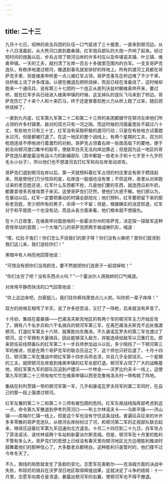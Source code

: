 ```yaml
---
---
---
```

title: 二十三
---




九月十七日，绍林的突击兵团的队伍一口气挺进了三十俄里，一直来到顿河边。从十八日凌晨起，从大熊河口直到嘉桑镇，红军炮兵部队的大炮一齐响了起来。经过短时间的炮轰以后，步兵占领了顿河沿岸的许多村庄以及布堪诺夫镇、叶兰镇、维奥申镇。一天的工夫，就扫清了左岸一百五十多俄里范围内的白军。一支支哥萨克连队，有秩序地渡过顿河，撤退到事先就安排好的阵地上。所有的渡河工具都在哥萨克手里，但是维奥申桥差一点儿被红军占领。哥萨克事先在桥边堆了不少干草，往桥板上浇了许多煤油，以便在撤退后把桥烧掉，而且已经在准备烧了，这时候却跑来一个通讯兵，说有第三十七团的一个连正从皮列沃兹村朝维奥申开来，要过桥。就在红军步兵已经进入维奥申镇的时候，这支掉队的连队飞马来到了桥边。哥萨克伤亡了十来个人和十来匹马，终于还是冒着机枪火力从桥上跑了过来，随后把桥烧掉了。

一直到九月底，红军第九军第二十二和第二十三师的各团都据守在顿河左岸他们所占领的许多村镇里。敌对的双方只有一河之隔，而这时候的河面最宽处不超过八十丈，有些地方只有三十丈，红军没有采取积极的渡河行动；只是在有些地方试着蹚水过河，但是都被打退了。在这一地区的整个战线上，有两个星期的工夫，双方的枪炮连续不停地进行着激烈的对射。哥萨克占领着右岸一些居高临下的要地，便于射击向顿河渡口集中的敌军，使敌军白天无法向岸边靠近；但是因为这一地区的哥萨克连队都是最没有战斗力的新编部队（其中都是一些老头子和十七岁至十九岁的毛头小伙子），所以他们也不想渡河去打红军和向左岸发动进攻。

哥萨克们退到顿河右岸以后，第一天就预料着红军占领的村庄里会有房子燃烧起来，但是使他们万分惊异的是，右岸连一股烟也没有冒；不但这样，夜里从对岸跑过来的老百姓还说，红军什么东西都不抢，凡是他们要的东西，就连西瓜和牛奶，都要拿很多苏维埃票子来买。这使哥萨克们茫然，使他们大惑不解。他们原以为，在暴动以后，红军一定要把暴动的村镇全部烧光；他们预料，红军要把留下来的那些老百姓，至少把所有的男子，杀得一个不留；但是，根据确实的消息知道，红军对于和平居民一个也没有动，而且从各方面来看，他们根本就不想报仇。

在十八日夜里，在维奥申对面放哨的一些霍派尔州的哥萨克，决定探一探敌军这种奇怪举动的意图；一个大嗓门儿的哥萨克把两手做成喇叭形，喊道：

“喂，红肚子鬼们！你们怎么不烧我们的房子呀？你们没有火柴吧？那你们就洑到我们这儿来，我们送给你们！”

黑暗中有人响亮地回答他说：

“可惜没有把你们当场抓住，要不然就把你们连房子一起烧掉啦！”

“你们太穷了吧？没有东西点火吗？”一个霍派尔人用挑衅的口气喊道。

对岸用平静而快活的口气回答他说：

“你上这边来吧，白窑姐儿，我们往你裤裆里放点儿火炭。叫你抓一辈子痒痒！”

双方的岗哨互相骂了半天，说了许多挖苦话，又打了一阵枪，后来就没有声音了。

十月初，集结在嘉桑镇——巴甫洛夫斯克地区的有两个军的顿河军主力开始反攻了。拥有八千名步兵和六千名骑兵的顿河军第三军，在离巴甫洛夫斯克不远处强渡顿河，打退红军第五十六师，就乘胜向东推进。不久康诺瓦罗夫的第二军也渡过了顿河。这个军拥有大量骑兵，因此能够深入敌方，并能连续给敌军以沉重打击。原来担任前线预备队的红军第二十一步兵师参加战斗以后，多少阻挡了一下顿河第三军的推进，但是在两个哥萨克军的联合压迫之下，这个师也只好后退了。十月十四日，顿河第二军在激战中把红军第十四步兵师击溃，并且几乎全部消灭。一个星期的工夫，就把顿河左岸直到维奥申镇的红军全部打退。顿河军占领了广大的战略基地，把红军第九军的部队压迫到卢捷沃——什林金——沃罗比约夫卡一线上，迫使第九军的第二十三师匆匆忙忙在维奥申镇以西至克鲁格洛夫村一带构筑了阵地。

集结在科列茨镇一带的顿河军第一军，几乎和康诺瓦罗夫将军的第二军同时，在自己的那一段上强渡过顿河。

红军左翼的第二十二和第二十三师有被包围的危险。红军东南战线指挥部考虑到这一点，命令第九军撤退到伊考列茨河口——布土尔林诺夫卡——乌斯平镇——济山镇——库梅尔仁镇一线上。但是这个军也没有守住这条战线。普遍征兵征来的许许多多零散的哥萨克连队，从顿河右岸纷纷过了河，和顿河第二军的正规部队联合起来，继续压迫着红军第九军迅速向北方退去。十月二十四日到二十九日，白军攻占了菲洛诺沃、波伏林诺两个车站和新霍派尔斯克城。但是，顿河军在十月里的胜利不管有多么大，哥萨克们的思想上已经没有春天里向顿河地区北方边境胜利推进时鼓舞着他们的那种信心了。大多数老兵都明白，这种胜利只是暂时的，他们撑不过今年冬天了。

不久，南线的局势就发生了急剧的变化。志愿军在奥勒尔——克洛姆方面的决战中失败，布琼尼的骑兵在沃罗涅日地区取得辉煌战果，这就决定了斗争的结局：十一月里，志愿军向南仓皇溃退，暴露出顿河军的右翼，使顿河军也不得不撤退。